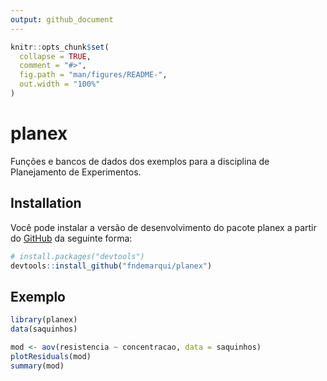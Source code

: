```yaml
---
output: github_document
---
```


<!-- README.md is generated from README.Rmd. Please edit that file -->

```r
knitr::opts_chunk$set(
  collapse = TRUE,
  comment = "#>",
  fig.path = "man/figures/README-",
  out.width = "100%"
)
```

# planex

<!-- badges: start -->
<!-- badges: end -->

Funções e bancos de dados dos exemplos para a disciplina de Planejamento de Experimentos.

## Installation

Você pode instalar a versão de desenvolvimento do pacote planex a partir do  [GitHub](https://github.com/) da seguinte forma:

``` r
# install.packages("devtools")
devtools::install_github("fndemarqui/planex")
```

## Exemplo

```r
library(planex)
data(saquinhos)

mod <- aov(resistencia ~ concentracao, data = saquinhos)
plotResiduals(mod)
summary(mod)

```

